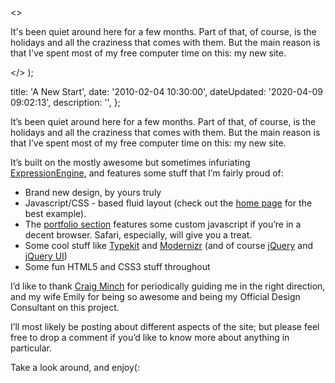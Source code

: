   <>
    <p>
      It's been quiet around here for a few months. Part of that, of course, is
      the holidays and all the craziness that comes with them. But the main
      reason is that I've spent most of my free computer time on this&#58; my
      new site.
    </p>
  </>
);


  title: 'A New Start',
  date: '2010-02-04 10:30:00',
  dateUpdated: '2020-04-09 09:02:13',
  description: '',
};

It’s been quiet around here for a few months. Part of that, of course, is the holidays and all the craziness that comes with them. But the main reason is that I’ve spent most of my free computer time on this: my new site.

It’s built on the mostly awesome but sometimes infuriating [ExpressionEngine](http://ExpressionEngine.com), and features some stuff that I’m fairly proud of:

- Brand new design, by yours truly
- Javascript/CSS - based fluid layout (check out the [home page](http://dtott.com) for the best example).
- The [portfolio section](http://dtott.com/work) features some custom javascript if you’re in a decent browser. Safari, especially, will give you a treat.
- Some cool stuff like [Typekit](http://typekit.com) and [Modernizr](http://Modernizr.com) (and of course [jQuery](http://jquery.com) and [jQuery UI](http://jqueryui.com))
- Some fun HTML5 and CSS3 stuff throughout

I’d like to thank [Craig Minch](http://minchdesign.com) for periodically guiding me in the right direction, and my wife Emily for being so awesome and being my Official Design Consultant on this project.

I’ll most likely be posting about different aspects of the site; but please feel free to drop a comment if you’d like to know more about anything in particular.

Take a look around, and enjoy(:
